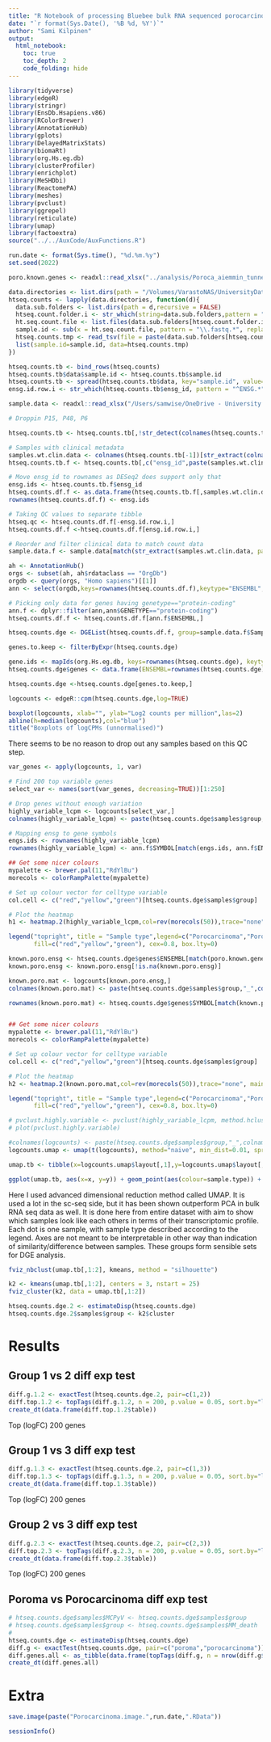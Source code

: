 ```yaml
---
title: "R Notebook of processing Bluebee bulk RNA sequenced porocarcinoma samples"
date: "`r format(Sys.Date(), '%B %d, %Y')`"
author: "Sami Kilpinen"
output: 
  html_notebook:
    toc: true
    toc_depth: 2
    code_folding: hide
---
```



```r
library(tidyverse)
library(edgeR)
library(stringr)
library(EnsDb.Hsapiens.v86)
library(RColorBrewer)
library(AnnotationHub)
library(gplots)
library(DelayedMatrixStats)
library(biomaRt)
library(org.Hs.eg.db)
library(clusterProfiler)
library(enrichplot)
library(MeSHDbi)
library(ReactomePA)
library(meshes)
library(pvclust)
library(ggrepel)
library(reticulate)
library(umap)
library(factoextra)
source("../../AuxCode/AuxFunctions.R")
```

```r
run.date <- format(Sys.time(), "%d.%m.%y")
set.seed(2022)
```

```r
poro.known.genes <- readxl::read_xlsx("../analysis/Poroca_aiemmin_tunnetut_geenit.xlsx", col_names = "Symbol")
```

```r
data.directories <- list.dirs(path = "/Volumes/VarastoNAS/UniversityData/Poro/transkriptomidata/bluebee_data/",recursive = FALSE)
htseq.counts <- lapply(data.directories, function(d){
  data.sub.folders <- list.dirs(path = d,recursive = FALSE)
  htseq.count.folder.i <- str_which(string=data.sub.folders,pattern = "htseq-count.*")
  ht.seq.count.file <- list.files(data.sub.folders[htseq.count.folder.i])
  sample.id <- sub(x = ht.seq.count.file, pattern = "\\.fastq.*", replacement = "")
  htseq.counts.tmp <- read_tsv(file = paste(data.sub.folders[htseq.count.folder.i],ht.seq.count.file,sep="/"), col_names = c("ensg_id","count"), show_col_types = FALSE)
  list(sample.id=sample.id, data=htseq.counts.tmp)
})

htseq.counts.tb <- bind_rows(htseq.counts)
htseq.counts.tb$data$sample.id <- htseq.counts.tb$sample.id
htseq.counts.tb <- spread(htseq.counts.tb$data, key="sample.id", value="count")
ensg.id.row.i <- str_which(htseq.counts.tb$ensg_id, pattern = "^ENSG.*")
```

```r
sample.data <- readxl::read_xlsx("/Users/samwise/OneDrive - University of Helsinki/Harri/Porokarsinooma/SampleData/SampleData.xlsx", sheet="ForR", col_names = TRUE)
```


```r
# Droppin P15, P48, P6

htseq.counts.tb <- htseq.counts.tb[,!str_detect(colnames(htseq.counts.tb),pattern = "P6_.*|P15_.*|P48_.*")]

# Samples with clinical metadata
samples.wt.clin.data <- colnames(htseq.counts.tb[-1])[str_extract(colnames(htseq.counts.tb[-1]), pattern = "^\\w\\d+") %in% sample.data$`Sample ID`]
htseq.counts.tb.f <- htseq.counts.tb[,c("ensg_id",paste(samples.wt.clin.data, sep=","))]

# Move ensg_id to rownames as DESeq2 does support only that
ensg.ids <- htseq.counts.tb.f$ensg_id
htseq.counts.df.f <- as.data.frame(htseq.counts.tb.f[,samples.wt.clin.data])
rownames(htseq.counts.df.f) <- ensg.ids

# Taking QC values to separate tibble
htseq.qc <- htseq.counts.df.f[-ensg.id.row.i,]
htseq.counts.df.f <-htseq.counts.df.f[ensg.id.row.i,]

# Reorder and filter clinical data to match count data
sample.data.f <- sample.data[match(str_extract(samples.wt.clin.data, pattern = "^\\w\\d+"),sample.data$`Sample ID`),]
```

```r
ah <- AnnotationHub()
orgs <- subset(ah, ah$rdataclass == "OrgDb")
orgdb <- query(orgs, "Homo sapiens")[[1]]
ann <- select(orgdb,keys=rownames(htseq.counts.df.f),keytype="ENSEMBL", columns=c("SYMBOL","GENETYPE","GENENAME"))

# Picking only data for genes having genetype=="protein-coding"
ann.f <- dplyr::filter(ann,ann$GENETYPE=="protein-coding")
htseq.counts.df.f <- htseq.counts.df.f[ann.f$ENSEMBL,]
```

```r
htseq.counts.dge <- DGEList(htseq.counts.df.f, group=sample.data.f$Sample_Type)
```

```r
genes.to.keep <- filterByExpr(htseq.counts.dge)
```

```r
gene.ids <- mapIds(org.Hs.eg.db, keys=rownames(htseq.counts.dge), keytype="ENSEMBL", column="SYMBOL")
htseq.counts.dge$genes <- data.frame(ENSEMBL=rownames(htseq.counts.dge), SYMBOL=gene.ids)
```

```r
htseq.counts.dge <-htseq.counts.dge[genes.to.keep,]
```

```r
logcounts <- edgeR::cpm(htseq.counts.dge,log=TRUE)
```

```r
boxplot(logcounts, xlab="", ylab="Log2 counts per million",las=2)
abline(h=median(logcounts),col="blue")
title("Boxplots of logCPMs (unnormalised)")
```

There seems to be no reason to drop out any samples based on this QC step.

```r
var_genes <- apply(logcounts, 1, var)
```

```r
# Find 200 top variable genes
select_var <- names(sort(var_genes, decreasing=TRUE))[1:250]
```

```r
# Drop genes without enough variation
highly_variable_lcpm <- logcounts[select_var,]
colnames(highly_variable_lcpm) <- paste(htseq.counts.dge$samples$group,"_",colnames(highly_variable_lcpm), sep="")
```

```r
# Mapping ensg to gene symbols
engs.ids <- rownames(highly_variable_lcpm)
rownames(highly_variable_lcpm) <- ann.f$SYMBOL[match(engs.ids, ann.f$ENSEMBL)]
```

```r
## Get some nicer colours
mypalette <- brewer.pal(11,"RdYlBu")
morecols <- colorRampPalette(mypalette)

# Set up colour vector for celltype variable
col.cell <- c("red","yellow","green")[htseq.counts.dge$samples$group]

# Plot the heatmap
h1 <- heatmap.2(highly_variable_lcpm,col=rev(morecols(50)),trace="none", main="Top 250 most variable genes across samples",ColSideColors=col.cell,scale="row", hclustfun = function(x) hclust(x, method="ward.D2"), distfun = function(x) as.dist(1-cor(t(x))), margins = c(10,10), cexCol=.7)

legend("topright", title = "Sample type",legend=c("Porocarcinoma","Poroma","Skin"),
       fill=c("red","yellow","green"), cex=0.8, box.lty=0)
```

```r
known.poro.ensg <- htseq.counts.dge$genes$ENSEMBL[match(poro.known.genes$Symbol, htseq.counts.dge$genes$SYMBOL)]
known.poro.ensg <- known.poro.ensg[!is.na(known.poro.ensg)]

known.poro.mat <- logcounts[known.poro.ensg,]
colnames(known.poro.mat) <- paste(htseq.counts.dge$samples$group,"_",colnames(known.poro.mat), sep="")

rownames(known.poro.mat) <- htseq.counts.dge$genes$SYMBOL[match(known.poro.ensg, htseq.counts.dge$genes$ENSEMBL)]


## Get some nicer colours
mypalette <- brewer.pal(11,"RdYlBu")
morecols <- colorRampPalette(mypalette)

# Set up colour vector for celltype variable
col.cell <- c("red","yellow","green")[htseq.counts.dge$samples$group]

# Plot the heatmap
h2 <- heatmap.2(known.poro.mat,col=rev(morecols(50)),trace="none", main="Selected known porocarcinoma related genes",ColSideColors=col.cell,scale="row", hclustfun = function(x) hclust(x, method="ward.D2"), distfun = function(x) as.dist(1-cor(t(x))), margins = c(30,10), cexCol=.7, cexRow = 1.5)

legend("topright", title = "Sample type",legend=c("Porocarcinoma","Poroma","Skin"),
       fill=c("red","yellow","green"), cex=0.8, box.lty=0)
```


```r
# pvclust.highly.variable <- pvclust(highly_variable_lcpm, method.hclust="ward.D2", method.dist="correlation", parallel = FALSE, nboot=5000)
# plot(pvclust.highly.variable)
```

```r
#colnames(logcounts) <- paste(htseq.counts.dge$samples$group,"_",colnames(logcounts), sep="")
logcounts.umap <- umap(t(logcounts), method="naive", min_dist=0.01, spread=0.1)

umap.tb <- tibble(x=logcounts.umap$layout[,1],y=logcounts.umap$layout[,2],sample_name=rownames(htseq.counts.dge$samples), sample.type=factor(str_extract(rownames(logcounts.umap$layout), pattern = "^[a-z]*")))

ggplot(umap.tb, aes(x=x, y=y)) + geom_point(aes(colour=sample.type)) + theme_minimal() + geom_label_repel(aes(label = sample_name), segment.color = 'grey50')
```

Here I used advanced dimensional reduction method called UMAP. It is used a lot in the sc-seq side, but it has been shown outperform PCA in bulk RNA seq data as well. It is done here from entire dataset with aim to show which samples look like each others in terms of their transcriptomic profile. Each dot is one sample, with sample type described according to the legend. Axes are not meant to be interpretable in other way than indication of similarity/difference between samples. These groups form sensible sets for DGE analysis.


```r
fviz_nbclust(umap.tb[,1:2], kmeans, method = "silhouette")
```

```r
k2 <- kmeans(umap.tb[,1:2], centers = 3, nstart = 25)
fviz_cluster(k2, data = umap.tb[,1:2])
```

```r
htseq.counts.dge.2 <- estimateDisp(htseq.counts.dge)
htseq.counts.dge.2$samples$group <- k2$cluster
```

# Results {.tabset}

## Group 1 vs 2 diff exp test

```r
diff.g.1.2 <- exactTest(htseq.counts.dge.2, pair=c(1,2))
diff.top.1.2 <- topTags(diff.g.1.2, n = 200, p.value = 0.05, sort.by="logFC")
create_dt(data.frame(diff.top.1.2$table))
```
Top (logFC) 200 genes

## Group 1 vs 3 diff exp test

```r
diff.g.1.3 <- exactTest(htseq.counts.dge.2, pair=c(1,3))
diff.top.1.3 <- topTags(diff.g.1.3, n = 200, p.value = 0.05, sort.by="logFC")
create_dt(data.frame(diff.top.1.3$table))
```
Top (logFC) 200 genes

## Group 2 vs 3 diff exp test

```r
diff.g.2.3 <- exactTest(htseq.counts.dge.2, pair=c(2,3))
diff.top.2.3 <- topTags(diff.g.2.3, n = 200, p.value = 0.05, sort.by="logFC")
create_dt(data.frame(diff.top.2.3$table))
```
Top (logFC) 200 genes

## Poroma vs Porocarcinoma diff exp test

```r
# htseq.counts.dge$samples$MCPyV <- htseq.counts.dge$samples$group
# htseq.counts.dge$samples$group <- htseq.counts.dge$samples$MM_death
# 
htseq.counts.dge <- estimateDisp(htseq.counts.dge)
diff.g <- exactTest(htseq.counts.dge, pair=c("poroma","porocarcinoma"))
diff.genes.all <- as_tibble(data.frame(topTags(diff.g, n = nrow(diff.g$genes), p.value = 0.05, sort.by="logFC")))
create_dt(diff.genes.all)
```



# Extra 

```r
save.image(paste("Porocarcinoma.image.",run.date,".RData"))
```

```r
sessionInfo()
```


